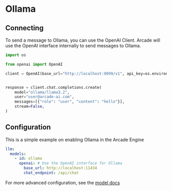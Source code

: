 # Ollama

## Connecting

To send a message to Ollama, you can use the OpenAI Client. Arcade will use the OpenAI interface internally to send messages to Ollama.

```python
import os

from openai import OpenAI

client = OpenAI(base_url="http://localhost:9099/v1", api_key=os.environ.get("ARCADE_API_KEY"))


response = client.chat.completions.create(
    model="ollama/llama3.2",
    user="user@arcade-ai.com",
    messages=[{"role": "user", "content": "hello"}],
    stream=False,
)
```

## Configuration

This is a simple example on enabling Ollama in the Arcade Engine

```yaml
llm:
  models:
    - id: ollama
      openai: # Use the OpenAI interface for Ollama
        base_url: http://localhost:11434
        chat_endpoint: /api/chat
```

For more advanced configuration, see the [model docs](/home/configure/models#ollama)
